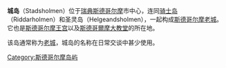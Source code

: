 '''城岛'''（Stadsholmen）位于[[瑞典|瑞典]][[斯德哥尔摩|斯德哥尔摩]]市中心，连同[[骑士岛|骑士岛]]（Riddarholmen）和圣灵岛（Helgeandsholmen），一起构成[[斯德哥尔摩老城|斯德哥尔摩老城]]。它也是[[斯德哥尔摩王宫|斯德哥尔摩王宫]]以及[[斯德哥爾摩大教堂|斯德哥爾摩大教堂]]的所在地。

该岛通常称为[[斯德哥尔摩老城|老城]]，城岛的名称在日常交谈中甚少使用。

{{Coord|59|19|29|N|18|04|16|E|region:SE_type:isle|display=title}}

[[Category:斯德哥尔摩岛屿|Category:斯德哥尔摩岛屿]]